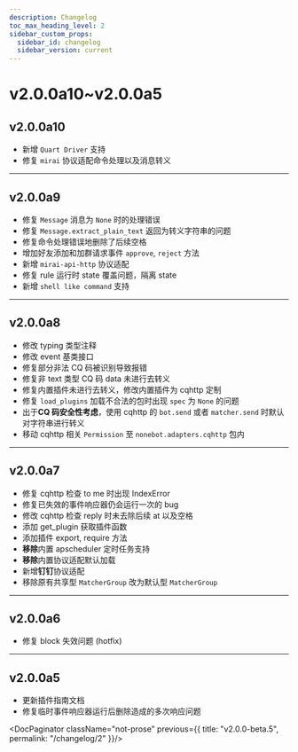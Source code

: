 ```yaml
---
description: Changelog
toc_max_heading_level: 2
sidebar_custom_props:
  sidebar_id: changelog
  sidebar_version: current
---
```



# v2.0.0a10~v2.0.0a5

## v2.0.0a10

- 新增 `Quart Driver` 支持
- 修复 `mirai` 协议适配命令处理以及消息转义

---

## v2.0.0a9

- 修复 `Message` 消息为 `None` 时的处理错误
- 修复 `Message.extract_plain_text` 返回为转义字符串的问题
- 修复命令处理错误地删除了后续空格
- 增加好友添加和加群请求事件 `approve`, `reject` 方法
- 新增 `mirai-api-http` 协议适配
- 修复 rule 运行时 state 覆盖问题，隔离 state
- 新增 `shell like command` 支持

---

## v2.0.0a8

- 修改 typing 类型注释
- 修改 event 基类接口
- 修复部分非法 CQ 码被识别导致报错
- 修复非 text 类型 CQ 码 data 未进行去转义
- 修复内置插件未进行去转义，修改内置插件为 cqhttp 定制
- 修复 `load_plugins` 加载不合法的包时出现 `spec` 为 `None` 的问题
- 出于**CQ 码安全性考虑**，使用 cqhttp 的 `bot.send` 或者 `matcher.send` 时默认对字符串进行转义
- 移动 cqhttp 相关 `Permission` 至 `nonebot.adapters.cqhttp` 包内

---

## v2.0.0a7

- 修复 cqhttp 检查 to me 时出现 IndexError
- 修复已失效的事件响应器仍会运行一次的 bug
- 修改 cqhttp 检查 reply 时未去除后续 at 以及空格
- 添加 get_plugin 获取插件函数
- 添加插件 export, require 方法
- **移除**内置 apscheduler 定时任务支持
- **移除**内置协议适配默认加载
- 新增**钉钉**协议适配
- 移除原有共享型 `MatcherGroup` 改为默认型 `MatcherGroup`

---

## v2.0.0a6

- 修复 block 失效问题 (hotfix)

---

## v2.0.0a5

- 更新插件指南文档
- 修复临时事件响应器运行后删除造成的多次响应问题

<DocPaginator className="not-prose" previous={{ title: "v2.0.0-beta.5", permalink: "/changelog/2" }}/>